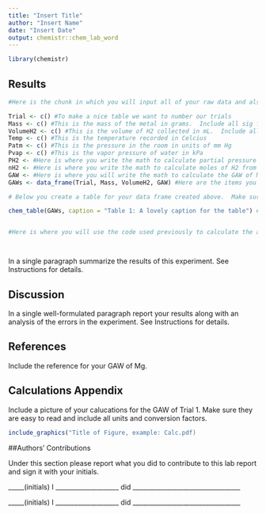 ```yaml
---
title: "Insert Title"
author: "Insert Name"
date: "Insert Date"
output: chemistr::chem_lab_word
---
```


```r
library(chemistr)
```


## Results


```r
#Here is the chunk in which you will input all of your raw data and also do the mathematical analysis to get the GAWs of Mg for eacho f your trials.

Trial <- c() #To make a nice table we want to number our trials
Mass <- c() #This is the mass of the metal in grams.  Include all sig figs
VolumeH2 <- c() #This is the volume of H2 collected in mL.  Include all sig figs
Temp <- c() #This is the temperature recorded in Celcius
Patm <- c() #This is the pressure in the room in units of mm Hg
Pvap <- c() #This is the vapor pressure of water in kPa
PH2 <- #Here is where you write the math to calculate partial pressure H2 in units of atm
nH2 <- #Here is where you write the math to calculate moles of H2 from all the other data 
GAW <- #Here is where you will write the math to calculate the GAW of Mg for each trial in g/mol
GAWs <- data_frame(Trial, Mass, VolumeH2, GAW) #Here are the items you want to include in Table 1
```

```r

# Below you create a table for your data frame created above.  Make sure that after you knit your report to word, you go back to this table and fix the column headings to better represent the columns and include units in the column headings.  You should also look at the numbers in the table and be certain they correctly represent the correct number of sig figs.

chem_table(GAWs, caption = "Table 1: A lovely caption for the table") #Here is the creation of table 1



```

```r
#Here is where you will use the code used previously to calculate the average and 95% confidence interval for the GAW of Mg from your data.




```


In a single paragraph summarize the results of this experiment. See Instructions for details.


\clearpage

## Discussion

In a single well-formulated paragraph report your results along with an analysis of the errors in the experiment.  See Instructions for details. 

## References

Include the reference for your GAW of Mg.


## Calculations Appendix

Include a picture of your calucations for the GAW of Trial 1.  Make sure they are easy to read and include all units and conversion factors.

```r
include_graphics("Title of Figure, example: Calc.pdf)
```


##Authors' Contributions

Under this section please report what you did to contribute to this lab report and sign it with your initials.

_____(initials) I ____________________ did __________________________________


_____(initials) I ____________________ did __________________________________
